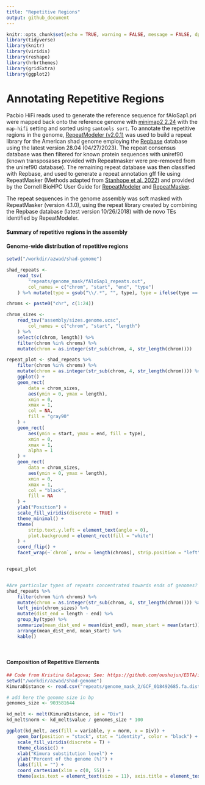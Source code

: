 ```yaml
---
title: "Repetitive Regions"
output: github_document
---
```


```r
knitr::opts_chunk$set(echo = TRUE, warning = FALSE, message = FALSE, dpi = 320)
library(tidyverse)
library(knitr)
library(viridis)
library(reshape)
library(hrbrthemes)
library(gridExtra)
library(ggplot2)
```

# Annotating Repetitive Regions 

Pacbio HiFi reads used to generate the reference sequence for fAloSap1.pri were mapped back onto the reference genome with [minimap2 2.24](https://github.com/lh3/minimap2) with the `map-hifi` setting and sorted using `samtools sort`. To annotate the repetitive regions in the genome, [RepeatModeler (v2.0.1)](http://www.repeatmasker.org/RepeatModeler/) was used to build a repeat library for the American shad genome employing the [Repbase](https://www.girinst.org/repbase/) database using the latest version 28.04 (04/27/2023). The repeat consensus database was then filtered for known protein sequences with uniref90 (known transposases provided with Repeatmasker were pre-removed from the uniref90 database). The remaining repeat database was then classified with Repbase, and used to generate a repeat annotation gff file using RepeatMasker (Methods adapted from [Stanhope et al. 2022](https://www.ncbi.nlm.nih.gov/pmc/articles/PMC9826928/)) and provided by the Cornell BioHPC User Guide for [RepeatModeler](https://biohpc.cornell.edu/lab/userguide.aspx?a=software&i=259#c) and [RepeatMasker](https://biohpc.cornell.edu/lab/userguide.aspx?a=software&i=62#c).

The repeat sequences in the genome assembly was soft masked with RepeatMasker (version 4.1.0), using the repeat library created by combining the Repbase database (latest version 10/26/2018) with de novo TEs identified by RepeatModeler.

#### Summary of repetitive regions in the assembly  




#### Genome-wide distribution of repetitive regions

```r
setwd("/workdir/azwad/shad-genome")

shad_repeats <-
    read_tsv(
        "repeats/genome_mask/fAloSap1_repeats.out",
        col_names = c("chrom", "start", "end", "type")
    ) %>% mutate(type = gsub("\\/.*", "", type), type = ifelse(type == "SINE?", "SINE", type))

chroms <- paste0("chr", c(1:24))

chrom_sizes <-
    read_tsv("assembly/sizes.genome.ucsc",
        col_names = c("chrom", "start", "length")
    ) %>%
    select(c(chrom, length)) %>%
    filter(chrom %in% chroms) %>%
    mutate(chrom = as.integer(str_sub(chrom, 4, str_length(chrom))))

repeat_plot <- shad_repeats %>%
    filter(chrom %in% chroms) %>%
    mutate(chrom = as.integer(str_sub(chrom, 4, str_length(chrom)))) %>%
    ggplot() +
    geom_rect(
        data = chrom_sizes,
        aes(ymin = 0, ymax = length),
        xmin = 0,
        xmax = 1,
        col = NA,
        fill = "gray90"
    ) +
    geom_rect(
        aes(ymin = start, ymax = end, fill = type),
        xmin = 0,
        xmax = 1,
        alpha = 1
    ) +
    geom_rect(
        data = chrom_sizes,
        aes(ymin = 0, ymax = length),
        xmin = 0,
        xmax = 1,
        col = "black",
        fill = NA
    ) +
    ylab("Position") +
    scale_fill_viridis(discrete = TRUE) +
    theme_minimal() +
    theme(
        strip.text.y.left = element_text(angle = 0),
        plot.background = element_rect(fill = "white")
    ) +
    coord_flip() +
    facet_wrap(~`chrom`, nrow = length(chroms), strip.position = "left")


repeat_plot


#Are particular types of repeats concentrated towards ends of genomes?
shad_repeats %>%
    filter(chrom %in% chroms) %>%
    mutate(chrom = as.integer(str_sub(chrom, 4, str_length(chrom)))) %>%
    left_join(chrom_sizes) %>%
    mutate(dist_end = length - end) %>%
    group_by(type) %>%
    summarize(mean_dist_end = mean(dist_end), mean_start = mean(start)) %>%
    arrange(mean_dist_end, mean_start) %>%
    kable()
```  
<br>  

#### Composition of Repetitive Elements  

```r
## Code from Kristina Galagova; See: https://github.com/oushujun/EDTA/issues/92
setwd("/workdir/azwad/shad-genome")
KimuraDistance <- read.csv("repeats/genome_mask_2/GCF_018492685.fa.distance", sep = " ")

# add here the genome size in bp
genomes_size <- 903581644

kd_melt <- melt(KimuraDistance, id = "Div")
kd_melt$norm <- kd_melt$value / genomes_size * 100

ggplot(kd_melt, aes(fill = variable, y = norm, x = Div)) +
    geom_bar(position = "stack", stat = "identity", color = "black") +
    scale_fill_viridis(discrete = T) +
    theme_classic() +
    xlab("Kimura substitution level") +
    ylab("Percent of the genome (%)") +
    labs(fill = "") +
    coord_cartesian(xlim = c(0, 55)) +
    theme(axis.text = element_text(size = 11), axis.title = element_text(size = 12))
```



